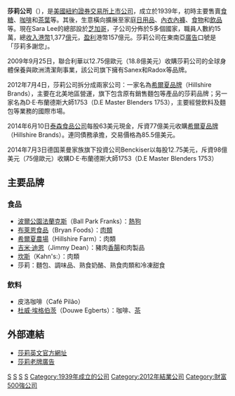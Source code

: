 {{Unreferenced|time=2021-11-27T02:12:52+00:00}}
{{Infobox company
| name             = 莎莉公司<br>Sara Lee Corporation
| logo              = [[File:Saralee-logo.jpg|150px]]
| fate             = 分割
| successor        = {{link-en|希爾夏品牌|Hillshire Brands}} <br> {{link-en|杜威·埃格伯茨|Douwe Egberts|D·E·布蘭德斯大師1753}}
| type             = [[上市公司|上市公司]]
| foundation       = 1939年，戴爾·羅斯勞（Dale Rosenau）
| defunct          = 2012年
| location         = [[美國|美國]][[伊利諾州|伊利諾州]]{{link-en|道納斯格羅夫 (伊利諾州)|Downers Grove, Illinois|道納斯格羅夫}}
| key_people       = {{link-en|簡·本尼克|Jan Bennink}}（[[董事長|董事長]]）<br>馬歇爾·史密茲（Marcel Smits，[[執行長|執行長]]）
| industry         = 消費性產品
| products         = [[食品|食品]]、飲料、家用及身體護理產品
}}

'''莎莉公司'''（{{lang-en|Sara Lee Corporation}}），是[[美國|美國]][[紐約證券交易所|紐約證券交易所]][[上市公司|上市公司]]，成立於1939年，初時主要售賣[[糖|食糖]]、[[咖啡|咖啡]]和[[茶葉|茶葉]]等。其後，生意橫向擴展至家庭[[日用品|日用品]]、[[內衣|內衣]][[內褲|內褲]]、[[食物|食物]]和[[飲品|飲品]]等。現在Sara Lee的總部設於[[芝加哥|芝加哥]]，子公司分佈於5多個國家，職員人數約15萬，總[[收入|收入]][[港幣|港幣]]1,377[[億|億]]元，[[盈利|盈利]]港幣157億元。莎莉公司在東南亞[[廣告|廣告]]口號是「莎莉多謝您」。

2009年9月25日，聯合利華以12.75億歐元（18.8億美元）收購莎莉公司的全球身體保養與歐洲清潔劑事業，該公司旗下擁有Sanex和Radox等品牌。

{{Fact|2011年8月9日，美國食品制造商[[拉爾科|拉爾科]]（Ralcorp）將以5.45億美元收購莎莉公司的北美冷凍面團業務。|time=2014-02-12}}

2012年7月4日，莎莉公司拆分成兩家公司：一家名為[[希爾夏品牌|希爾夏品牌]]（Hillshire Brands），主要在北美地區營運，旗下包含原有銷售麵包等產品的莎莉品牌；另一家名為D·E·布蘭德斯大師1753（D.E Master Blenders 1753），主要經營飲料及麵包等業務的國際市場。

2014年6月10日[[泰森食品公司|泰森食品公司]]每股63美元現金，斥資77億美元收購[[希爾夏品牌|希爾夏品牌]]（Hillshire Brands）。連同債務承擔，交易價格為85.5億美元。

2014年7月3日德国莱曼家族旗下投資公司Benckiser以每股12.75美元，斥資98億美元（75億歐元）收購D·E·布蘭德斯大師1753（D.E Master Blenders 1753）

==主要品牌==

===食品===
* [[波爾公園法蘭克斯|波爾公園法蘭克斯]]（Ball Park Franks）：[[熱狗|熱狗]]
* [[布萊恩食品|布萊恩食品]]（Bryan Foods）：[[肉類|肉類]]
* [[希爾夏農場|希爾夏農場]]（Hillshire Farm）：肉類
* [[吉米·迪恩|吉米·迪恩]]（Jimmy Dean）：豬肉[[香腸|香腸]]和肉製品
* [[坎斯|坎斯]]（Kahn's:）：肉類
* 莎莉：麵包、調味品、熟食奶酪、熟食肉類和冷凍甜食

===飲料===
* 皮洛咖啡（Café Pilão）
* [[杜威·埃格伯茨|杜威·埃格伯茨]]（Douwe Egberts）：咖啡、[[茶|茶]]

==外部連結==
* [https://web.archive.org/web/20080427100227/http://www.saralee.com/ 莎莉英文官方網址]
* [http://www.youtube.com/watch?v=SP1xf2LgN7M&feature=related 莎莉老牌廣告]

{{normdaten}}

[[Category:美國食品公司|S]]
[[Category:跨國公司|S]]
[[Category:饮食饮料品牌|S]]
[[Category:芝加哥已结业公司|S]]
[[Category:1939年成立的公司|Category:1939年成立的公司]]
[[Category:2012年結業公司|Category:2012年結業公司]]
[[Category:財富500強公司|Category:財富500強公司]]